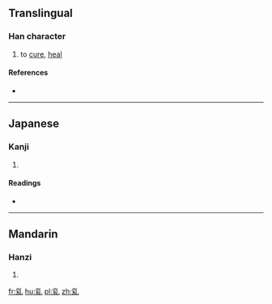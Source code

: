 ==Translingual==

===Han character===
{{Han char|rn=5|rad=乙|as=10|sn=11|four=22910|canj=BFU|ids=⿰⿱爫糸乚}}

# to [[cure]], [[heal]]

====References====
* {{Han ref|kx=0084.280|dkj=00205|dj=0173.010|hdz=10057.040|uh=4E7F|ud=20095|bh=D44B|bd=54347}}

----

==Japanese==

===Kanji===
{{ja-kanji|grade=|rs=乙10}}

# {{defn|lang=ja|sort=乙10}}

====Readings====
* {{ja-readings|on=[[ち]] (chi), [[じ]] (ji)|kun=[[おさめる]] (osameru)}}

----

==Mandarin==

===Hanzi===
{{cmn-hanzi|pin=[[chì]] ([[chi4]]), [[lē]] ([[le1]]), [[liǎo]] ([[liao3]])|wg=ch'ih<sup>4</sup>, <sup>e</sup>, liao<sup>3</sup>}}

# {{defn|lang=cmn|sort=乙10}}

[[fr:乿]]
[[hu:乿]]
[[pl:乿]]
[[zh:乿]]